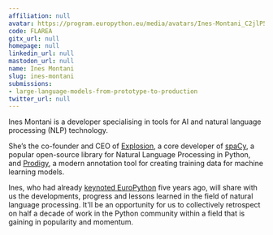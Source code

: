 ```yaml
---
affiliation: null
avatar: https://program.europython.eu/media/avatars/Ines-Montani_C2jlP5X.png
code: FLAREA
gitx_url: null
homepage: null
linkedin_url: null
mastodon_url: null
name: Ines Montani
slug: ines-montani
submissions:
- large-language-models-from-prototype-to-production
twitter_url: null
---
```


Ines Montani is a developer specialising in tools for AI and natural language processing (NLP) technology.

She’s the co-founder and CEO of [Explosion](https://explosion.ai/), a core developer of [spaCy](https://spacy.io/), a popular open-source library for Natural Language Processing in Python, and [Prodigy](https://prodi.gy/), a modern annotation tool for creating training data for machine learning models.

Ines, who had already [keynoted EuroPython](https://ep2018.europython.eu/en/events/keynotes/index.html) five years ago, will share with us the developments, progress and lessons learned in the field of natural language processing. It'll be an opportunity for us to collectively retrospect on half a decade of work in the Python community within a field that is gaining in popularity and momentum.
